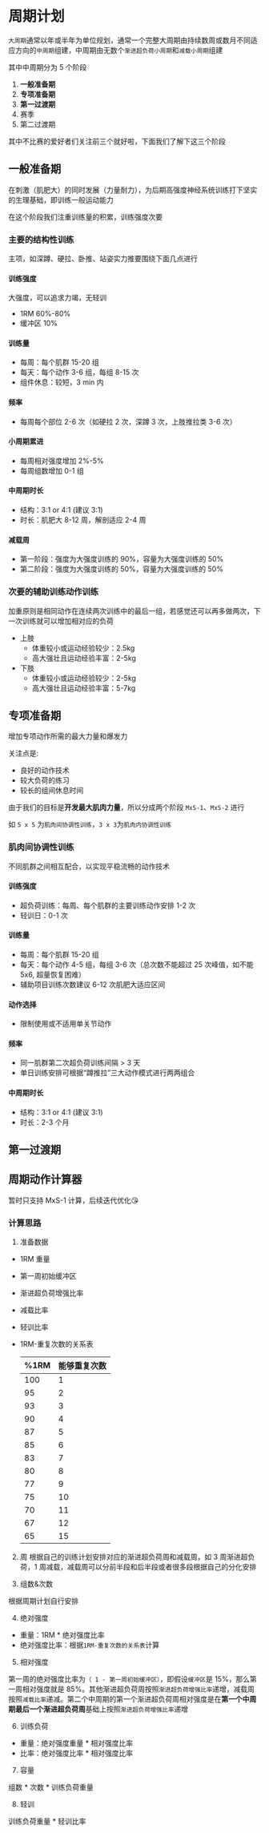 

# 周期计划

`大周期`通常以年或半年为单位规划，通常一个完整大周期由持续数周或数月不同适应方向的`中周期`组建，中周期由无数个`渐进超负荷小周期`和`减载小周期`组建

其中中周期分为 5 个阶段

1. **一般准备期**
2. **专项准备期**
3. **第一过渡期**
4. 赛季
5. 第二过渡期

其中不比赛的爱好者们关注前三个就好啦，下面我们了解下这三个阶段

## 一般准备期

在刺激（肌肥大）的同时发展（力量耐力），为后期高强度神经系统训练打下坚实的生理基础，即训练一般运动能力

在这个阶段我们注重训练量的积累，训练强度次要

### 主要的结构性训练

主项，如深蹲、硬拉、卧推、站姿实力推要围绕下面几点进行

#### 训练强度

大强度，可以追求力竭，无轻训

- 1RM 60%-80%
- 缓冲区 10%

#### 训练量

- 每周：每个肌群 15-20 组
- 每天：每个动作 3-6 组，每组 8-15 次
- 组件休息：较短，3 min 内

#### 频率

- 每周每个部位 2-6 次（如硬拉 2 次，深蹲 3 次，上肢推拉类 3-6 次）

#### 小周期累进

- 每周相对强度增加 2%-5%
- 每周组数增加 0-1 组

#### 中周期时长

- 结构：3:1 or 4:1 (建议 3:1)
- 时长：肌肥大 8-12 周，解剖适应 2-4 周

#### 减载周

- 第一阶段：强度为大强度训练的 90%，容量为大强度训练的 50%
- 第二阶段：强度为大强度训练的 50%，容量为大强度训练的 50%

### 次要的辅助训练动作训练

加重原则是相同动作在连续两次训练中的最后一组，若感觉还可以再多做两次，下一次训练就可以增加相对应的负荷

- 上肢
  - 体重较小或运动经验较少：2.5kg
  - 高大强壮且运动经验丰富：2-5kg
- 下肢
  - 体重较小或运动经验较少：2-5kg
  - 高大强壮且运动经验丰富：5-7kg

## 专项准备期

增加专项动作所需的最大力量和爆发力

关注点是:
- 良好的动作技术
- 较大负荷的练习
- 较长的组间休息时间

由于我们的目标是**开发最大肌肉力量**，所以分成两个阶段 `MxS-1`、`MxS-2` 进行

如 `5 x 5` 为`肌肉间协调性训练`，`3 x 3`为`肌肉内协调性训练`

### 肌肉间协调性训练

不同肌群之间相互配合，以实现平稳流畅的动作技术

#### 训练强度

- 超负荷训练：每周、每个肌群的主要训练动作安排 1-2 次
- 轻训日：0-1 次

#### 训练量

- 每周：每个肌群 15-20 组
- 每天：每个动作 4-5 组，每组 3-6 次（总次数不能超过 25 次峰值，如不能 5x6, 超量恢复困难）
- 辅助项目训练次数建议 6-12 次肌肥大适应区间

#### 动作选择

- 限制使用或不适用单关节动作

#### 频率

- 同一肌群第二次超负荷训练间隔 > 3 天
- 单日训练安排可根据“蹲推拉”三大动作模式进行两两组合

#### 中周期时长

- 结构：3:1 or 4:1 (建议 3:1)
- 时长：2-3 个月

## 第一过渡期

## 周期动作计算器

暂时只支持 MxS-1 计算，后续迭代优化😘

<WorkoutCycleCalculator/>

### 计算思路

1. 准备数据

- 1RM 重量
- 第一周初始缓冲区
- 渐进超负荷增强比率
- 减载比率
- 轻训比率
- 1RM-重复次数的关系表

  | %1RM | 能够重复次数 |
  | ---- | ------ |
  | 100  | 1      |
  | 95   | 2      |
  | 93   | 3      |
  | 90   | 4      |
  | 87   | 5      |
  | 85   | 6      |
  | 83   | 7      |
  | 80   | 8      |
  | 77   | 9      |
  | 75   | 10     |
  | 70   | 11     |
  | 67   | 12     |
  | 65   | 15     |

2. 周
根据自己的训练计划安排对应的渐进超负荷周和减载周，如 3 周渐进超负荷，1 周减载，减载周可以分前半段和后半段或者很多段根据自己的分化安排

3. 组数&次数

根据周期计划自行安排

4. 绝对强度

- 重量：1RM * 绝对强度比率
- 绝对强度比率：根据`1RM-重复次数的关系表`计算

5. 相对强度

第一周的绝对强度比率为`（ 1 - 第一周初始缓冲区）`，即假设`缓冲区`是 15%，那么第一周相对强度就是 85%。其他渐进超负荷周按照`渐进超负荷增强比率`递增，减载周按照`减载比率`递减。第二个中周期的第一个渐进超负荷周相对强度是在**第一个中周期最后一个渐进超负荷周**基础上按照`渐进超负荷增强比率`递增

6. 训练负荷

- 重量：绝对强度重量 * 相对强度比率
- 比率：绝对强度比率 * 相对强度比率

7. 容量

组数 * 次数 * 训练负荷重量

8. 轻训

训练负荷重量 * 轻训比率


